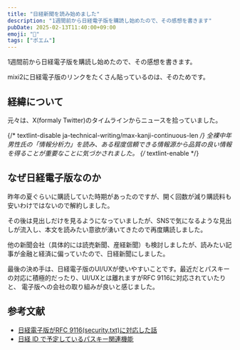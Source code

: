 ```yaml
---
title: "日経新聞を読み始めました"
description: "1週間前から日経電子版を購読し始めたので、その感想を書きます"
pubDate: 2025-02-13T11:40:00+09:00
emoji: "📰"
tags: ["ポエム"]
---
```


1週間前から日経電子版を購読し始めたので、その感想を書きます。

mixi2に日経電子版のリンクをたくさん貼っているのは、そのためです。

## 経緯について

元々は、X(formaly Twitter)のタイムラインからニュースを拾っていました。

{/* textlint-disable ja-technical-writing/max-kanji-continuous-len */}
全裸中年男性氏の「情報分析力」を読み、ある程度信頼できる情報源から品質の良い情報を得ることが重要なことに気づかされました。
{/* textlint-enable */}

## なぜ日経電子版なのか

昨年の夏ぐらいに購読していた時期があったのですが、開く回数が減り購読料も安いわけではないので解約しました。

その後は見出しだけを見るようになっていましたが、SNSで気になるような見出しが流入し、本文を読みたい意欲が湧いてきたので再度購読しました。

他の新聞会社（具体的には読売新聞、産経新聞）も検討しましたが、読みたい記事が金融と経済に偏っていたので、日経新聞にしました。

最後の決め手は、日経電子版のUI/UXが使いやすいことです。最近だとパスキーの対応に積極的だったり、UI/UXとは離れますがRFC 9116に対応されていたりと、
電子版への会社の取り組みが良いと感じました。

## 参考文献

- [日経電子版がRFC 9116(security.txt)に対応した話](https://hack.nikkei.com/blog/advent20221214/)
- [日経 ID で予定しているパスキー関連機能](https://hack.nikkei.com/blog/advent20241221/)

